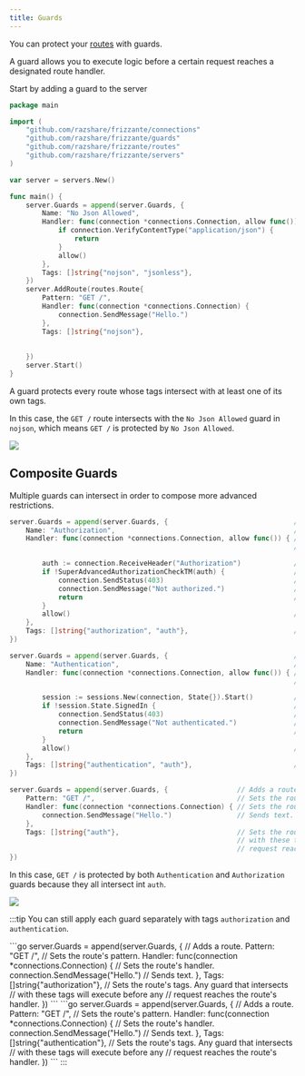 ```yaml
---
title: Guards
---
```



You can protect your [routes](../routes) with guards.

A guard allows you to execute logic before a certain request reaches
a designated route handler.

Start by adding a guard to the server

```go
package main

import (
    "github.com/razshare/frizzante/connections"
    "github.com/razshare/frizzante/guards"
    "github.com/razshare/frizzante/routes"
    "github.com/razshare/frizzante/servers"
)

var server = servers.New()                                                // Creates a server.

func main() {
    server.Guards = append(server.Guards, {                               // Adds a guard.
        Name: "No Json Allowed",                                          // Sets the guard's name. It's useful for logs.
        Handler: func(connection *connections.Connection, allow func()) { // Sets the guard's handler.
            if connection.VerifyContentType("application/json") {         // If requests uses "application/json" content...
                return                                                    // ..returns. This will actually terminate the connection.
            }
            allow()                                                       // Allows the request through.
        },
        Tags: []string{"nojson", "jsonless"},                             // Sets the guard's tags.
    })
    server.AddRoute(routes.Route{                                         // Adds a route.
        Pattern: "GET /",                                                 // Sets the route's pattern.
        Handler: func(connection *connections.Connection) {
            connection.SendMessage("Hello.")                              // Sends text.
        },
        Tags: []string{"nojson"},                                         // Sets the route's tags. Any guard that intersects 
                                                                          // with these tags will execute before any 
                                                                          // request reaches the route's handler.
    })
    server.Start()                                                        // Starts the server.
}
```

A guard protects every route whose tags intersect with at least one of its own tags.

In this case, the `GET /` route intersects with the `No Json Allowed` guard in `nojson`, which means `GET /` is protected by `No Json Allowed`.

![](guards100.svg)

## Composite Guards

Multiple guards can intersect in order to compose more advanced restrictions.

```go
server.Guards = append(server.Guards, {                               // Adds a guard.
    Name: "Authorization",                                            // Sets the guard's name. It's useful for logs.
    Handler: func(connection *connections.Connection, allow func()) { // Sets the guard's handler. If allow() is never invoked, 
                                                                      // the guard will reject the request.

        auth := connection.ReceiveHeader("Authorization")             // Gets the "Authorization" header from the request.
        if !SuperAdvancedAuthorizationCheckTM(auth) {                 // If user is not authorized...
            connection.SendStatus(403)                                // ...sends status 403...
            connection.SendMessage("Not authorized.")                 // ...and a short message with an explanation.
            return                                                    // Returns. This will actually terminate the connection.
        }
        allow()                                                       // Allows the request through.
    },
    Tags: []string{"authorization", "auth"},                          // Sets the guard's tags.
})
```

```go
server.Guards = append(server.Guards, {                               // Adds a guard.
    Name: "Authentication",                                           // Sets the guard's name. It's useful for logs.
    Handler: func(connection *connections.Connection, allow func()) { // Sets the guard's handler. If allow() is never invoked, 
                                                                      // the guard will reject the request.

        session := sessions.New(connection, State{}).Start()          // Starts the session.
        if !session.State.SignedIn {                                  // If the use is not signed in...
            connection.SendStatus(403)                                // ...sends status 403...
            connection.SendMessage("Not authenticated.")              // ...and a short message with an explanation.
            return                                                    // Returns. This will actually terminate the connection.
        }
        allow()                                                       // Allows the request through.
    },
    Tags: []string{"authentication", "auth"},                         // Sets the guard's tags.
})
```

```go
server.Guards = append(server.Guards, {                 // Adds a route.
    Pattern: "GET /",                                   // Sets the route's pattern.
    Handler: func(connection *connections.Connection) { // Sets the route's handler.
        connection.SendMessage("Hello.")                // Sends text.
    },
    Tags: []string{"auth"},                             // Sets the route's tags. Any guard that intersects 
                                                        // with these tags will execute before any 
                                                        // request reaches the route's handler.
})
```

In this case, `GET /` is protected by both `Authentication` and `Authorization` guards because they all intersect int `auth`.

![](guards200.svg)


:::tip
You can still apply each guard separately with tags `authorization` and `authentication`.

<Tabs>
    <TabItem icon='open-book' label='Authorization'>
        ```go
        server.Guards = append(server.Guards, {                 // Adds a route.
            Pattern: "GET /",                                   // Sets the route's pattern.
            Handler: func(connection *connections.Connection) { // Sets the route's handler.
                connection.SendMessage("Hello.")                // Sends text.
            },
            Tags: []string{"authorization"},                    // Sets the route's tags. Any guard that intersects 
                                                                // with these tags will execute before any 
                                                                // request reaches the route's handler.
        })
        ```
    </TabItem>
    <TabItem icon='open-book' label='Authentication'>
        ```go
        server.Guards = append(server.Guards, {                 // Adds a route.
            Pattern: "GET /",                                   // Sets the route's pattern.
            Handler: func(connection *connections.Connection) { // Sets the route's handler.
                connection.SendMessage("Hello.")                // Sends text.
            },
            Tags: []string{"authentication"},                   // Sets the route's tags. Any guard that intersects 
                                                                // with these tags will execute before any 
                                                                // request reaches the route's handler.
        })
        ```
    </TabItem>
</Tabs>
:::